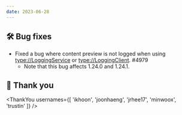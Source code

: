 ```yaml
---
date: 2023-06-28
---
```


## 🛠️ Bug fixes

- Fixed a bug where content preview is not logged when using <type://LoggingService> or <type://LoggingClient>. #4979
  - Note that this bug affects 1.24.0 and 1.24.1.

## 🙇 Thank you

<ThankYou usernames={[
  'ikhoon',
  'joonhaeng',
  'jrhee17',
  'minwoox',
  'trustin'
]} />
